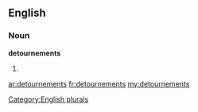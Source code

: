 ==English==

===Noun===
'''detournements'''

# {{plural of|[[detournement]]}}

[[Category:English plurals]]

[[ar:detournements]]
[[fr:detournements]]
[[my:detournements]]